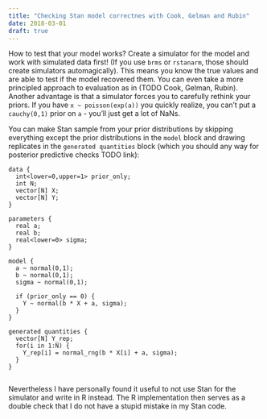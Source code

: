 ```yaml
---
title: "Checking Stan model correctnes with Cook, Gelman and Rubin"
date: 2018-03-01
draft: true
---
```


How to test that your model works? Create a simulator for the model and work with simulated data first! (If you use ```brms``` or ```rstanarm```, those should create simulators automagically). 
This means you know the true values and are able to test if the model recovered them. You can even take a more principled approach to evaluation as in (TODO Cook, Gelman, Rubin). Another advantage is that a simulator  forces you to carefully rethink your priors. If you have ```x ~ poisson(exp(a))``` you quickly realize, you can't put a ```cauchy(0,1)``` prior on ```a``` - you'll just get a lot of NaNs. 

You can make Stan sample from your prior distributions by skipping everything except the prior distributions in the ```model``` block and drawing replicates in the ```generated quantities``` block (which you should any way for posterior predictive checks TODO link): 

```
data {
  int<lower=0,upper=1> prior_only;
  int N;
  vector[N] X;
  vector[N] Y;
}

parameters {
  real a;
  real b;
  real<lower=0> sigma;
}

model {
  a ~ normal(0,1);
  b ~ normal(0,1);
  sigma ~ normal(0,1);

  if (prior_only == 0) {
    Y ~ normal(b * X + a, sigma);
  }
}

generated quantities {
  vector[N] Y_rep;
  for(i in 1:N) {
    Y_rep[i] = normal_rng(b * X[i] + a, sigma);
  }
}


```

Nevertheless I have personally found it useful to not use Stan for the simulator and write in R instead. The R implementation then serves as a double check that I do not have a stupid mistake in my Stan code.

